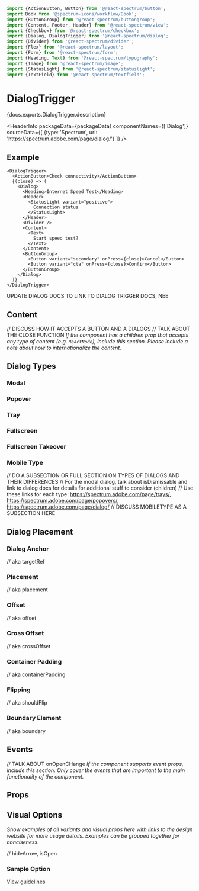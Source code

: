 <!-- Copyright 2020 Adobe. All rights reserved.
This file is licensed to you under the Apache License, Version 2.0 (the "License");
you may not use this file except in compliance with the License. You may obtain a copy
of the License at http://www.apache.org/licenses/LICENSE-2.0
Unless required by applicable law or agreed to in writing, software distributed under
the License is distributed on an "AS IS" BASIS, WITHOUT WARRANTIES OR REPRESENTATIONS
OF ANY KIND, either express or implied. See the License for the specific language
governing permissions and limitations under the License. -->



```jsx import
import {ActionButton, Button} from '@react-spectrum/button';
import Book from '@spectrum-icons/workflow/Book';
import {ButtonGroup} from '@react-spectrum/buttongroup';
import {Content, Footer, Header} from '@react-spectrum/view';
import {Checkbox} from '@react-spectrum/checkbox';
import {Dialog, DialogTrigger} from '@react-spectrum/dialog';
import {Divider} from '@react-spectrum/divider';
import {Flex} from '@react-spectrum/layout';
import {Form} from '@react-spectrum/form';
import {Heading, Text} from '@react-spectrum/typography';
import {Image} from '@react-spectrum/image';
import {StatusLight} from '@react-spectrum/statuslight';
import {TextField} from '@react-spectrum/textfield';
```

# DialogTrigger

<p>{docs.exports.DialogTrigger.description}</p>

<HeaderInfo
  packageData={packageData}
  componentNames={['Dialog']}
  sourceData={[
    {type: 'Spectrum', url: 'https://spectrum.adobe.com/page/dialog/'}
  ]} />

## Example

```tsx example
<DialogTrigger>
  <ActionButton>Check connectivity</ActionButton>
  {(close) => (
    <Dialog>
      <Heading>Internet Speed Test</Heading>
      <Header>
        <StatusLight variant="positive">
          Connection status
        </StatusLight>
      </Header>
      <Divider />
      <Content>
        <Text>
          Start speed test?
        </Text>
      </Content>
      <ButtonGroup>
        <Button variant="secondary" onPress={close}>Cancel</Button>
        <Button variant="cta" onPress={close}>Confirm</Button>
      </ButtonGroup>
    </Dialog>
  )}
</DialogTrigger>
```

UPDATE DIALOG DOCS TO LINK TO DIALOG TRIGGER DOCS, NEE

## Content

// DISCUSS HOW IT ACCEPTS A BUTTON AND A DIALOGS
// TALK ABOUT THE CLOSE FUNCTION
*If the component has a children prop that accepts any type of content (e.g. `ReactNode`), include this section. Please include a note about how to internationalize the content.*

## Dialog Types

### Modal

### Popover

### Tray

### Fullscreen

### Fullscreen Takeover

### Mobile Type
// DO A SUBSECTION OR FULL SECTION ON TYPES OF DIALOGS AND THEIR DIFFERENCES
// For the modal dialog, talk about isDismissable and link to dialog docs for details for additional stuff to consider (children)
// Use these links for each type: https://spectrum.adobe.com/page/trays/, https://spectrum.adobe.com/page/popovers/, https://spectrum.adobe.com/page/dialog/
// DISCUSS MOBILETYPE AS A SUBSECTION HERE

## Dialog Placement

### Dialog Anchor
// aka targetRef
### Placement
// aka placement

### Offset
// aka offset
### Cross Offset
// aka crossOffset

### Container Padding
// aka containerPadding
### Flipping
// aka shouldFlip
### Boundary Element 
// aka boundary
## Events

// TALK ABOUT onOpenCHange
*If the component supports event props, include this section. Only cover the events that are important to the main functionality of the component.*

## Props

<PropTable component={docs.exports.DialogTrigger} links={docs.links} />

## Visual Options

*Show examples of all variants and visual props here with links to the design website for more usage details. Examples can be grouped together for conciseness.*

// hideArrow, isOpen

### Sample Option
[View guidelines](https://spectrum.adobe.com/page/text-field/#Width)

